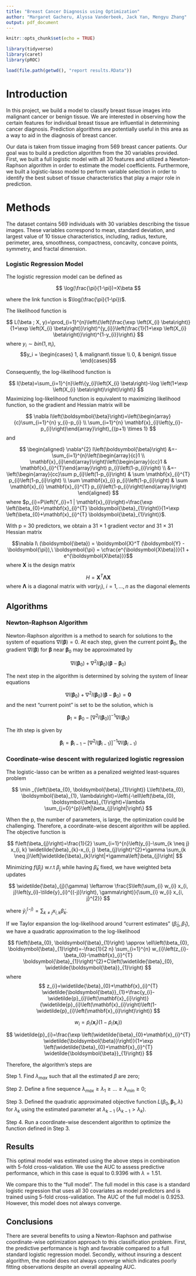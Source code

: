 ```yaml
---
title: "Breast Cancer Diagnosis using Optimization"
author: "Margaret Gacheru, Alyssa Vanderbeek, Jack Yan, Mengyu Zhang"
output: pdf_document
---
```


```r
knitr::opts_chunk$set(echo = TRUE)

library(tidyverse)
library(caret)
library(pROC)

load(file.path(getwd(), "report results.RData"))
```

# Introduction

In this project, we build a model to classify breast tissue images into malignant cancer or benign tissue. We are interested in observing how the certain features for individual breast tissue are influential in determining cancer diagnosis. Prediction algorithms are potentially useful in this area as a way to aid in the diagnosis of breast cancer. 

Our data is taken from tissue imaging from 569 breast cancer patients. Our goal was to build a prediction algorithm from the 30 variables provided. First, we built a full logistic model with all 30 features and utilized a Newton-Raphson algorithm in order to estimate the model coefficients. Furthermore, we built a logistic-lasso model to perform variable selection in order to identify the best subset of tissue characteristics that play a major role in prediction. 

# Methods

The dataset contains 569 individuals with 30 variables describing the tissue images. These variables correspond to mean, standard deviation, and largest value of 10 tissue characteristics, including, radius, texture, perimeter, area, smoothness, compactness, concavity, concave points, symmetry, and fractal dimension.

### Logistic Regression Model

The logistic regression model can be defined as

$$
\log(\frac{\pi}{1-\pi})=X\beta
$$

where the link function is $\log(\frac{\pi}{1-\pi})$.

The likelihood function is 

$$
L(\beta ; X, y)=\prod_{i=1}^{n}\left\{\left(\frac{\exp \left(X_{i} \beta\right)}{1+\exp \left(X_{i} \beta\right)}\right)^{y_{i}}\left(\frac{1}{1+\exp \left(X_{i} \beta\right)}\right)^{1-y_{i}}\right\}
$$
where $y_i \sim bin(1, \pi_i)$, $$y_i =
    \begin{cases}
      1, & malignant\ tissue \\
      0, & benign\ tissue
    \end{cases}$$ 
    
Consequently, the log-likelihood function is 

$$
l(\beta)=\sum_{i=1}^{n}\left\{y_{i}\left(X_{i} \beta\right)-\log \left(1+\exp \left(X_{i} \beta\right)\right)\right\}
$$
Maximizing log-likelihood function is equivalent to maximizing likelihood function, so the gradient and Hessian matrix will be 

$$
\nabla l\left(\boldsymbol{\beta}\right)=\left(\begin{array}{c}\sum_{i=1}^{n} y_{i}-p_{i} \\ \sum_{i=1}^{n} \mathbf{x}_{i}\left(y_{i}-p_{i}\right)\end{array}\right)_{(p+1) \times 1}
$$
and 

$$
\begin{aligned} \nabla^{2} l\left(\boldsymbol{\beta}\right) &=-\sum_{i=1}^{n}\left(\begin{array}{c}1 \\ \mathbf{x}_{i}\end{array}\right)\left(\begin{array}{cc}1 & \mathbf{x}_{i}^{T}\end{array}\right) p_{i}\left(1-p_{i}\right) \\ &=-\left(\begin{array}{cc}\sum p_{i}\left(1-p_{i}\right) & \sum \mathbf{x}_{i}^{T} p_{i}\left(1-p_{i}\right) \\ \sum \mathbf{x}_{i} p_{i}\left(1-p_{i}\right) & \sum \mathbf{x}_{i} \mathbf{x}_{i}^{T} p_{i}\left(1-p_{i}\right)\end{array}\right) \end{aligned}
$$
where $p_{i}=P\left(Y_{i}=1 | \mathbf{x}_{i}\right)=\frac{\exp \left(\beta_{0}+\mathbf{x}_{i}^{T} \boldsymbol{\beta}_{1}\right)}{1+\exp \left(\beta_{0}+\mathbf{x}_{i}^{T} \boldsymbol{\beta}_{1}\right)}$.

With p = 30 predictors, we obtain a 31 $\times$ 1 gradient vector and 31 $\times$ 31 Hessian matrix

$$\nabla l\ (\boldsymbol{\beta}) = \boldsymbol{X}^T (\boldsymbol{Y} - \boldsymbol{\pi}),\ 
\boldsymbol{\pi} = \cfrac{e^{\boldsymbol{X\beta}}}{1 + e^{\boldsymbol{X\beta}}}$$ where $\boldsymbol{X}$ is the design matrix 

$$ H = \boldsymbol{X}^T \boldsymbol{\Lambda} \boldsymbol{X}$$ where $\boldsymbol{\Lambda}$ is a diagonal matrix with $var(y_i),\ i = 1,...,n$ as the diagonal elements

## Algorithms

### Newton-Raphson Algorithm

Newton-Raphson algorithm is a method to search for solutions to the system of equations $\nabla l\left(\boldsymbol{\beta}\right)=0$. At each step, given the current point $\boldsymbol{\beta}_0$, the gradient $\nabla l\left(\boldsymbol{\beta}\right)$ for $\boldsymbol{\beta}$ near $\boldsymbol{\beta}_0$ may be approximated by 

$$
\nabla l\left(\boldsymbol{\beta}_{0}\right)+\nabla^{2} l\left(\boldsymbol{\beta}_{0}\right)\left(\boldsymbol{\beta}-\boldsymbol{\beta}_{0}\right)
$$

The next step in the algorithm is determined by solving the system of linear equations

$$
\nabla l\left(\boldsymbol{\beta}_{0}\right)+\nabla^{2} l\left(\boldsymbol{\beta}_{0}\right)\left(\boldsymbol{\beta}-\boldsymbol{\beta}_{0}\right)=\mathbf{0}
$$
and the next “current point” is set to be the solution, which is

$$
\boldsymbol{\beta}_{1}=\boldsymbol{\beta}_{0}-\left[\nabla^{2} l\left(\boldsymbol{\beta}_{0}\right)\right]^{-1} \nabla l\left(\boldsymbol{\beta}_{0}\right)
$$

The ith step is given by

$$
\boldsymbol{\beta}_{i}=\boldsymbol{\beta}_{i-1}-\left[\nabla^{2} l\left(\boldsymbol{\beta}_{i-1}\right)\right]^{-1} \nabla l\left(\boldsymbol{\beta}_{i-1}\right)
$$

### Coordinate-wise descent with regularized logistic regression

The logistic-lasso can be written as a penalized weighted least-squares problem

$$
\min _{\left(\beta_{0}, \boldsymbol{\beta}_{1}\right)} L\left(\beta_{0}, \boldsymbol{\beta}_{1}, \lambda\right)=\left\{-\ell\left(\beta_{0}, \boldsymbol{\beta}_{1}\right)+\lambda \sum_{j=0}^{p}\left|\beta_{j}\right|\right\}
$$


When the p, the number of parameters, is large, the optimization could be challenging. Therefore, a coordinate-wise descent algorithm will be applied. The objective function is

$$
f\left(\beta_{j}\right)=\frac{1}{2} \sum_{i=1}^{n}\left(y_{i}-\sum_{k \neq j} x_{i, k} \widetilde{\beta}_{k}-x_{i, j} \beta_{j}\right)^{2}+\gamma \sum_{k \neq j}\left|\widetilde{\beta}_{k}\right|+\gamma\left|\beta_{j}\right|
$$

Minimizing $f\left(\beta_{j}\right)$ w.r.t $\beta_{j}$ while having $\widetilde{\beta}_{k}$ fixed, we have weighted beta updates

$$
\widetilde{\beta}_{j}(\gamma) \leftarrow \frac{S\left(\sum_{i} w_{i} x_{i, j}\left(y_{i}-\tilde{y}_{i}^{(-j)}\right), \gamma\right)}{\sum_{i} w_{i} x_{i, j}^{2}}
$$

where $\tilde{y}_{i}^{(-j)}=\sum_{k \neq j} x_{i, k} \widetilde{\beta}_{k}$. 

If we Taylor expansion the log-likelihood around “current estimates” $\left(\widetilde{\beta}_{0}, \tilde{\beta}_{1}\right)$, we have a quadratic approximation to the log-likelihood

$$
f\left(\beta_{0}, \boldsymbol{\beta}_{1}\right) \approx \ell\left(\beta_{0}, \boldsymbol{\beta}_{1}\right)=-\frac{1}{2 n} \sum_{i=1}^{n} w_{i}\left(z_{i}-\beta_{0}-\mathbf{x}_{i}^{T} \boldsymbol{\beta}_{1}\right)^{2}+C\left(\widetilde{\beta}_{0}, \widetilde{\boldsymbol{\beta}}_{1}\right)
$$
where 
$$
z_{i}=\widetilde{\beta}_{0}+\mathbf{x}_{i}^{T} \widetilde{\boldsymbol{\beta}}_{1}+\frac{y_{i}-\widetilde{p}_{i}\left(\mathbf{x}_{i}\right)}{\widetilde{p}_{i}\left(\mathbf{x}_{i}\right)\left(1-\widetilde{p}_{i}\left(\mathbf{x}_{i}\right)\right)}
$$


$$
w_{i}=\widetilde{p}_{i}\left(\mathbf{x}_{i}\right)\left(1-\widetilde{p}_{i}\left(\mathbf{x}_{i}\right)\right)
$$

$$
\widetilde{p}_{i}=\frac{\exp \left(\widetilde{\beta}_{0}+\mathbf{x}_{i}^{T} \widetilde{\boldsymbol{\beta}}\right)}{1+\exp \left(\widetilde{\beta}_{0}+\mathbf{x}_{i}^{T} \widetilde{\boldsymbol{\beta}}_{1}\right)}
$$

Therefore, the algorithm's steps are

Step 1. Find $\lambda_{max}$ such that all the estimated $\beta$ are zero;

Step 2. Define a fine sequence $\lambda_{max}\ge\lambda_1\ge...\ge\lambda_{min}\ge0$;

Step 3. Defined the quadratic approximated objective function $L\left(\beta_{0}, \boldsymbol{\beta}_{1}, \lambda\right)$ for $\lambda_k$ using the estimated parameter at $\lambda_{k-1}\;\left(\lambda_{k-1}>\lambda_{k}\right)$. 

Step 4. Run a coordinate-wise descendent algorithm to optimize the function defined in Step 3.

## Results

This optimal model was estimated using the above steps in combination with 5-fold cross-validation. We use the AUC to assess predictive performance, which in this case is equal to 0.9396 with $\lambda=1.51$.

We compare this to the "full model". The full model in this case is a standard logistic regression that uses all 30 covariates as model predictors and is trained using 5-fold cross-validation. The AUC of the full model is 0.9253. However, this model does not always converge.


## Conclusions

There are several benefits to using a Newton-Raphson and pathwise coordinate-wise optimization approach to this classification problem. First, the predictive performance is high and favorable compared to a full standard logistic regression model. Secondly, without insuring a descent algorithm, the model does not always converge which indicates poorly fitting observations despite an overall appealing AUC. 

